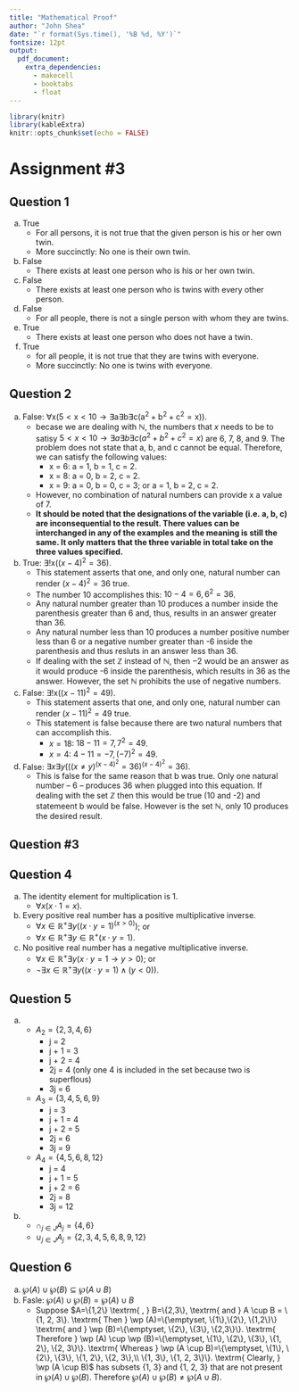 ```yaml
---
title: "Mathematical Proof"
author: "John Shea"
date: "`r format(Sys.time(), '%B %d, %Y')`"
fontsize: 12pt
output:
  pdf_document:
    extra_dependencies:
      - makecell
      - booktabs
      - float
---
```


```r
library(knitr)
library(kableExtra)
knitr::opts_chunk$set(echo = FALSE)
```

# Assignment \#3

## Question 1

a. True
    - For all persons, it is not true that the given person is his or her own
      twin.
    - More succinctly: No one is their own twin.
b. False
    - There exists at least one person who is his or her own twin.
c. False
    - There exists at least one person who is twins with every other person.
d. False
    - For all people, there is not a single person with whom they are twins.
e. True
    - There exists at least one person who does not have a twin.
f. True
    - for all people, it is not true that they are twins with everyone.
    - More succinctly: No one is twins with everyone.

## Question 2

a. False: $\forall \textrm{x}(5 < \textrm{x} < 10 \rightarrow \exists
      \textrm{a} \exists \textrm{b} \exists
      \textrm{c}(\textrm{a}^2+\textrm{b}^2+\textrm{c}^2=\textrm{x})).$
    - becase we are dealing with $\mathbb{N}$, the numbers that $x$ needs to be to
      satisy $5<x<10\rightarrow \exists a \exists b \exists c(a^2+b^2+c^2=x)$ are 6,
      7, 8, and 9. The problem does not state that a, b, and c cannot be equal.
      Therefore, we can satisfy the following values:
        - x = 6: a = 1, b = 1, c = 2.
        - x = 8: a = 0, b = 2, c = 2.
        - x = 9: a = 0, b = 0, c = 3; or a = 1, b = 2, c = 2.
    - However, no combination of natural numbers can provide x a value of 7.
    - **It should be noted that the designations of the variable (i.e. a, b, c) are
      inconsequential to the result. There values can be interchanged in any of the
      examples and the meaning is still the same. It only matters that the three
      variable in total take on the three values specified.**
b. True: $\exists!\textrm{x}((x-4)^2=36).$
    - This statement asserts that one, and only one, natural number can render
      $(x-4)^2 = 36$ true.
    - The number 10 accomplishes this: $10 - 4 = 6, 6^2=36$.
    - Any natural number greater than 10 produces a number inside the parenthesis
      greater than 6 and, thus, results in an answer greater than 36.
    - Any natural number less than 10 produces a number positive number less
      than 6 or a negative number greater than -6 inside the parenthesis and
      thus resluts in an answer less than 36.
    - If dealing with the set $\mathbb{Z}$ instead of $\mathbb{N}$, then $-2$ would
      be an answer as it would produce -6 inside the parenthesis, which results in
      $36$ as the answer. However, the set $\mathbb{N}$ prohibits the use of
      negative numbers.
c. False: $\exists!\textrm{x}((x-11)^2=49).$
    - This statement asserts that one, and only one, natural number can render
      $(x-11)^2=49$ true.
    - This statement is false because there are two natural numbers that can
      accomplish this.
        - $x = 18$: $18-11=7, 7^2=49$.
        - $x=4$: $4-11=-7, (-7)^2=49$.
d. False: $\exists x \exists y(((x \ne y)^(x-4)^2=36)^(x-4)^2=36).$
    - This is false for the same reason that b was true. Only one natural number --
      6 -- produces 36 when plugged into this equation. If dealing with the set
      $\mathbb{Z}$ then this would be true (10 and -2) and statemeent b would be
      false. However is the set $\mathbb{N}$, only 10 produces the desired result.

## Question #3

\input{question_three.tex}

## Question 4

a. The identity element for multiplication is 1.
    - $\forall x(x \cdot 1 = x).$

b. Every positive real number has a positive multiplicative inverse.
    - $\forall x \in \mathbb{R}^+ \exists y((x \cdot y = 1) ^ (x > 0))$; or
    - $\forall x \in \mathbb{R}^+ \exists y \in \mathbb{R}^+(x \cdot y = 1).$

c. No positive real number has a negative multiplicative inverse.
    - $\forall x \in \mathbb{R}^+ \exists y(x \cdot y = 1 \rightarrow y > 0)$;
      or
    - $\neg\exists x \in \mathbb{R}^+ \exists y((x \cdot y = 1) \land (y < 0)).$


## Question 5

a.
    - $A_2 = \{2, 3, 4, 6\}$
        - j = 2
        - j + 1 = 3
        - j + 2 = 4
        - 2j = 4 (only one 4 is included in the set
          because two is superflous)
        - 3j = 6
    - $A_3 = \{3, 4, 5, 6, 9\}$
        - j = 3
        - j + 1 = 4
        - j + 2 = 5
        - 2j = 6
        - 3j = 9
    - $A_4 = \{4, 5, 6, 8, 12\}$
        - j = 4
        - j + 1 = 5
        - j + 2 = 6
        - 2j = 8
        - 3j = 12
b.
    - $\cap_{j \in J} A_j = \{4, 6\}$
    - $\cup_{j \in J} A_j = \{2, 3, 4, 5, 6, 8, 9, 12\}$


## Question 6

a. $\wp (A) \cup \wp (B) \subseteq \wp (A \cup B)$
b. Fasle: $\wp (A) \cup \wp (B)=\wp (A) \cup B$
    - Suppose $A=\{1,2\} \textrm{ , } B=\{2,3\}, \textrm{ and } A \cup B =
      \{1, 2, 3\}. \textrm{ Then } \wp (A)=\{\emptyset, \{1\},\{2\}, \{1,2\}\}
      \textrm{ and } \wp (B)=\{\emptyset, \{2\}, \{3\}, \{2,3\}\}.
      \textrm{ Therefore } \wp (A) \cup \wp (B)=\{\emptyset, \{1\}, \{2\},
      \{3\}, \{1, 2\}, \{2, 3\}\}. \textrm{ Whereas } \wp (A \cup B)=\{\emptyset,
      \{1\}, \{2\}, \{3\}, \{1, 2\}, \{2, 3\},\\ \{1, 3\}, \{1, 2, 3\}\}.
      \textrm{ Clearly, } \wp (A \cup B)$ has subsets {1, 3} and {1, 2, 3} that are not
      present in $\wp (A) \cup \wp (B). \textrm{ Therefore } \wp (A) \cup \wp (B)
      \ne\wp (A \cup B).$ 

